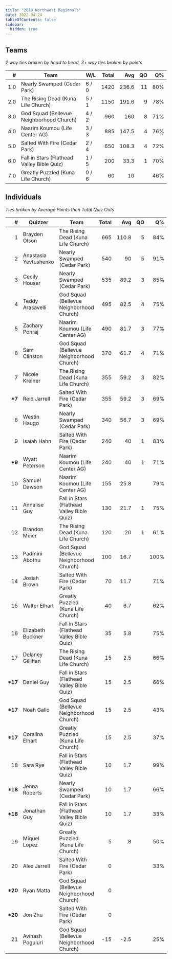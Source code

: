 ```yaml
---
title: "2018 Northwest Regionals"
date: 2022-04-24
tableOfContents: false
sidebar:
  hidden: true
---
```


## Teams

*2 way ties broken by head to head, 3+ way ties broken by points*

|    # | Team                                       | W/L   | Total |   Avg |   QO |   Q% |
| ---: | ------------------------------------------ | ----- | ----: | ----: | ---: | ---: |
|  1.0 | Nearly Swamped (Cedar Park)                | 6 / 0 |  1420 | 236.6 |   11 |  80% |
|  2.0 | The Rising Dead (Kuna Life Church)         | 5 / 1 |  1150 | 191.6 |    9 |  78% |
|  3.0 | God Squad (Bellevue Neighborhood Church)   | 4 / 2 |   960 |   160 |    8 |  71% |
|  4.0 | Naarim Koumou (Life Center AG)             | 3 / 3 |   885 | 147.5 |    4 |  76% |
|  5.0 | Salted With Fire (Cedar Park)              | 2 / 4 |   650 | 108.3 |    4 |  72% |
|  6.0 | Fall in Stars (Flathead Valley Bible Quiz) | 1 / 5 |   200 |  33.3 |    1 |  70% |
|  7.0 | Greatly Puzzled (Kuna Life Church)         | 0 / 6 |    60 |    10 |      |  46% |

## Individuals

*Ties broken by Average Points then Total Quiz Outs*

|        # | Quizzer               | Team                                       | Total |   Avg |   QO |   Q% |
| -------: | --------------------- | ------------------------------------------ | ----: | ----: | ---: | ---: |
|        1 | Brayden Olson         | The Rising Dead (Kuna Life Church)         |   665 | 110.8 |    5 |  84% |
|        2 | Anastasia Yevtushenko | Nearly Swamped (Cedar Park)                |   540 |    90 |    5 |  91% |
|        3 | Cecily Houser         | Nearly Swamped (Cedar Park)                |   535 |  89.2 |    3 |  85% |
|        4 | Teddy Arasavelli      | God Squad (Bellevue Neighborhood Church)   |   495 |  82.5 |    4 |  75% |
|        5 | Zachary Ponraj        | Naarim Koumou (Life Center AG)             |   490 |  81.7 |    3 |  77% |
|        6 | Sam Clinston          | God Squad (Bellevue Neighborhood Church)   |   370 |  61.7 |    4 |  71% |
|        7 | Nicole Kreiner        | The Rising Dead (Kuna Life Church)         |   355 |  59.2 |    3 |  82% |
|  **\*7** | Reid Jarrell          | Salted With Fire (Cedar Park)              |   355 |  59.2 |    3 |  69% |
|        8 | Westin Haugo          | Nearly Swamped (Cedar Park)                |   340 |  56.7 |    3 |  69% |
|        9 | Isaiah Hahn           | Salted With Fire (Cedar Park)              |   240 |    40 |    1 |  83% |
|  **\*9** | Wyatt Peterson        | Naarim Koumou (Life Center AG)             |   240 |    40 |    1 |  71% |
|       10 | Samuel Dawson         | Naarim Koumou (Life Center AG)             |   155 |  25.8 |      |  79% |
|       11 | Annalise Guy          | Fall in Stars (Flathead Valley Bible Quiz) |   130 |  21.7 |    1 |  75% |
|       12 | Brandon Meier         | The Rising Dead (Kuna Life Church)         |   120 |    20 |    1 |  61% |
|       13 | Padmini Abothu        | God Squad (Bellevue Neighborhood Church)   |   100 |  16.7 |      | 100% |
|       14 | Josiah Brown          | Salted With Fire (Cedar Park)              |    70 |  11.7 |      |  71% |
|       15 | Walter Elhart         | Greatly Puzzled (Kuna Life Church)         |    40 |   6.7 |      |  62% |
|       16 | Elizabeth Buckner     | Fall in Stars (Flathead Valley Bible Quiz) |    35 |   5.8 |      |  75% |
|       17 | Delaney Gillihan      | The Rising Dead (Kuna Life Church)         |    15 |   2.5 |      |  66% |
| **\*17** | Daniel Guy            | Fall in Stars (Flathead Valley Bible Quiz) |    15 |   2.5 |      |  66% |
| **\*17** | Noah Gallo            | God Squad (Bellevue Neighborhood Church)   |    15 |   2.5 |      |  43% |
| **\*17** | Coralina Elhart       | Greatly Puzzled (Kuna Life Church)         |    15 |   2.5 |      |  37% |
|       18 | Sara Rye              | Fall in Stars (Flathead Valley Bible Quiz) |    10 |   1.7 |      |  99% |
| **\*18** | Jenna Roberts         | Nearly Swamped (Cedar Park)                |    10 |   1.7 |      |  66% |
| **\*18** | Jonathan Guy          | Fall in Stars (Flathead Valley Bible Quiz) |    10 |   1.7 |      |  33% |
|       19 | Miguel Lopez          | Greatly Puzzled (Kuna Life Church)         |     5 |    .8 |      |  50% |
|       20 | Alex Jarrell          | Salted With Fire (Cedar Park)              |     0 |       |      |  33% |
| **\*20** | Ryan Matta            | God Squad (Bellevue Neighborhood Church)   |     0 |       |      |      |
| **\*20** | Jon Zhu               | Salted With Fire (Cedar Park)              |     0 |       |      |      |
|       21 | Avinash Poguluri      | God Squad (Bellevue Neighborhood Church)   |   -15 |  -2.5 |      |  25% |
